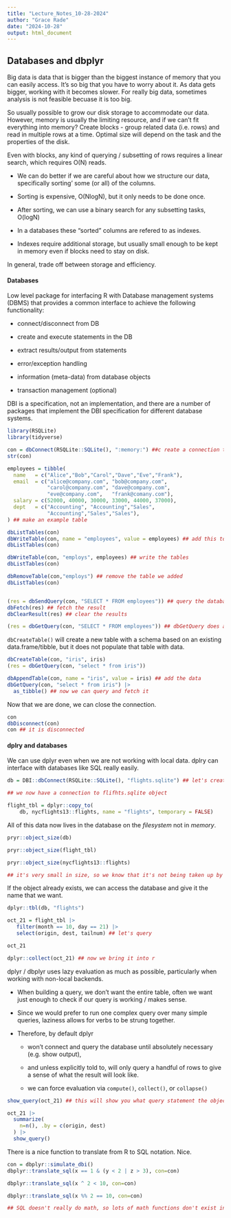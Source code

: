 ```yaml
---
title: "Lecture_Notes_10-28-2024"
author: "Grace Rade"
date: "2024-10-28"
output: html_document
---
```

## Databases and dbplyr

Big data is data that is bigger than the biggest instance of memory that you can easily access. It's so big that you have to worry about it. As data gets bigger, working with it becomes slower. For really big data, sometimes analysis is not feasible becuase it is too big. 

So usually possible to grow our disk storage to accommodate our data. However, memory is usually the limiting resource, and if we can’t fit everything into memory? Create blocks - group related data (i.e. rows) and read in multiple rows at a time. Optimal size will depend on the task and the properties of the disk. 


Even with blocks, any kind of querying / subsetting of rows requires a linear search, which requires O(N) reads. 

  + We can do better if we are careful about how we structure our data, specifically sorting’ some (or all) of the columns.

  + Sorting is expensive, O(NlogN), but it only needs to be done once.

  + After sorting, we can use a binary search for any subsetting tasks, O(logN)

  + In a databases these “sorted” columns are refered to as indexes.

  + Indexes require additional storage, but usually small enough to be kept in memory even if blocks need to stay on disk.
  
In general, trade off between storage and efficiency. 

#### Databases 

Low level package for interfacing R with Database management systems (DBMS) that provides a common interface to achieve the following functionality:

  + connect/disconnect from DB

  + create and execute statements in the DB

  + extract results/output from statements

  + error/exception handling

  + information (meta-data) from database objects

  + transaction management (optional)
  
DBI is a specification, not an implementation, and there are a number of packages that implement the DBI specification for different database systems.


```r
library(RSQLite)
library(tidyverse)

con = dbConnect(RSQLite::SQLite(), ":memory:") ##c reate a connection to our database
str(con)

employees = tibble(
  name   = c("Alice","Bob","Carol","Dave","Eve","Frank"),
  email  = c("alice@company.com", "bob@company.com",
             "carol@company.com", "dave@company.com",
             "eve@company.com",   "frank@comany.com"),
  salary = c(52000, 40000, 30000, 33000, 44000, 37000),
  dept   = c("Accounting", "Accounting","Sales",
             "Accounting","Sales","Sales"),
) ## make an example table

dbListTables(con)
dbWriteTable(con, name = "employees", value = employees) ## add this to the database
dbListTables(con)

dbWriteTable(con, "employs", employees) ## write the tables
dbListTables(con)

dbRemoveTable(con,"employs") ## remove the table we added
dbListTables(con)


(res = dbSendQuery(con, "SELECT * FROM employees")) ## query the database
dbFetch(res) ## fetch the result
dbClearResult(res) ## clear the results

(res = dbGetQuery(con, "SELECT * FROM employees")) ## dbGetQuery does all three steps in one
```

`dbCreateTable()` will create a new table with a schema based on an existing data.frame/tibble, but it does not populate that table with data.

```r
dbCreateTable(con, "iris", iris)
(res = dbGetQuery(con, "select * from iris"))

dbAppendTable(con, name = "iris", value = iris) ## add the data
dbGetQuery(con, "select * from iris") |> 
  as_tibble() ## now we can query and fetch it
```

Now that we are done, we can close the connection. 

```r
con
dbDisconnect(con)
con ## it is disconnected
```

#### dplry and databases

We can use dplyr even when we are not working with local data. dplry can interface with databases like SQL really easily. 

```r
db = DBI::dbConnect(RSQLite::SQLite(), "flights.sqlite") ## let's create a new database with flights on the file system

## we now have a connection to flifhts.sqlite object

flight_tbl = dplyr::copy_to(
    db, nycflights13::flights, name = "flights", temporary = FALSE) 
```

All of this data now lives in the database on the *filesystem* not in *memory*. 

```r
pryr::object_size(db)

pryr::object_size(flight_tbl)

pryr::object_size(nycflights13::flights) 

## it's very small in size, so we know that it's not being taken up by memory
```

If the object already exists, we can access the database and give it the name that we want. 

```r
dplyr::tbl(db, "flights")

oct_21 = flight_tbl |>
   filter(month == 10, day == 21) |>
   select(origin, dest, tailnum) ## let's query

oct_21

dplyr::collect(oct_21) ## now we bring it into r
```


dplyr / dbplyr uses lazy evaluation as much as possible, particularly when working with non-local backends.

  + When building a query, we don’t want the entire table, often we want just enough to check if our query is working / makes sense.

  + Since we would prefer to run one complex query over many simple queries, laziness allows for verbs to be strung together.

  + Therefore, by default dplyr

    * won’t connect and query the database until absolutely necessary (e.g. show output),

    * and unless explicitly told to, will only query a handful of rows to give a sense of what the result will look like.

    * we can force evaluation via `compute()`, `collect()`, or `collapse()`
    
```r
show_query(oct_21) ## this will show you what query statement the object is generating for you

oct_21 |> 
  summarize(
    n=n(), .by = c(origin, dest)
  ) |> 
  show_query()

```

There is a nice function to translate from R to SQL notation. Nice. 

```r
con = dbplyr::simulate_dbi()
dbplyr::translate_sql(x == 1 & (y < 2 | z > 3), con=con)

dbplyr::translate_sql(x ^ 2 < 10, con=con)

dbplyr::translate_sql(x %% 2 == 10, con=con)

## SQL doesn't really do math, so lots of math functions don't exist in SQL that do exist in R. Ex. sd() function
```

